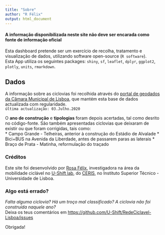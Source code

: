 ```yaml
---
title: "Sobre"
author: "R Félix"
output: html_document
---
```



#### A informação disponibilizada neste site não deve ser encarada como fonte de informação oficial  
Esta dashboard pretende ser um exercício de recolha, tratamento e visualização de dados, utilizando software open-source (`R software`).  
Esta App utiliza os seguintes packages: `shiny`, `sf`, `leaflet`, `dplyr`, `ggplot2`, `plotly`, `units`, `rmarkdown`.  

  

## Dados

A informação sobre as ciclovias foi recolhida através do [portal de geodados da Câmara Municipal de Lisboa](http://geodados.cm-lisboa.pt/datasets/440b7424a6284e0b9bf11179b95bf8d1_0), que mantém esta base de dados actualizada com regularidade.  
`última actualização: 03.Julho.2020`  
  
O **ano de construção** e **tipologias** foram depois acertadas, tal como desrito no código-fonte.
São também apresentadas ciclovias que deixaram de existir ou que foram corrigidas, tais como:  
* Campo Grande - Telheiras, anterior à construção do Estádio de Alvalade
* Bici+BUS na Avenida da Liberdade, antes de passarem paras as laterais
* Braço de Prata - Matinha, reformulação do traçado


### Créditos

Este site foi desenvolvido por [Rosa Félix](http://rosafelix.bike), investigadora na área da mobilidade ciclável no [U-Shift lab](https://ushift.tecnico.ulisboa.pt), do [CERIS](http://ceris.pt), no Instituto Superior Técnico - Universidade de Lisboa.

### Algo está errado?

_Falta alguma ciclovia? Há um troço mal classificado? A ciclovia não foi construída naquele ano?_  
Deixa os teus comentários em <https://github.com/U-Shift/RedeCiclavel-Lisboa/issues>  
  
Obrigada!
